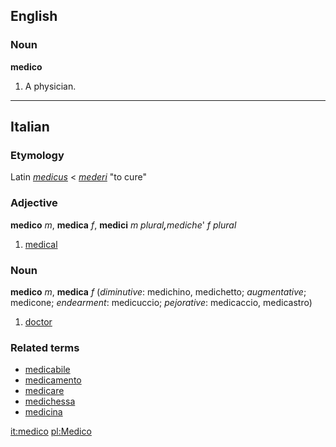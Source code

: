 ==English==
===Noun===
'''medico'''

#A physician.
----
==Italian==
===Etymology===
Latin ''[[medicus]]'' < ''[[mederi]]'' "to cure"
===Adjective===
'''medico''' ''m'', '''medica''' ''f'', '''medici''' ''m plural''', '''mediche''' ''f plural''

# [[medical]]

===Noun===
'''medico''' ''m'', '''medica''' ''f'' (''diminutive'': medichino, medichetto; ''augmentative''; medicone; ''endearment'': medicuccio; ''pejorative'': medicaccio, medicastro)

# [[doctor]]

===Related terms===
*[[medicabile]]
*[[medicamento]]
*[[medicare]]
*[[medichessa]]
*[[medicina]]

[[it:medico]]
[[pl:Medico]]